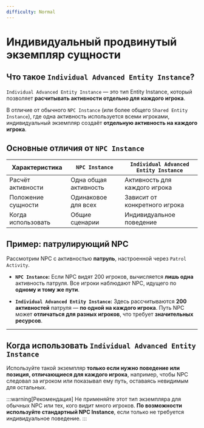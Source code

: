 ```yaml
---
difficulty: Normal
---
```


# Индивидуальный продвинутый экземпляр сущности

## Что такое `Individual Advanced Entity Instance`?

`Individual Advanced Entity Instance` — это тип Entity Instance, который позволяет **расчитывать активности отдельно для каждого игрока**.

В отличие от обычного `NPC Instance` (или более общего `Shared Entity Instance`), где одна активность используется всеми игроками, индивидуальный экземпляр создаёт **отдельную активность на каждого игрока**.

## Основные отличия от `NPC Instance`

| Характеристика       | `NPC Instance`             | `Individual Advanced Entity Instance` |
| -------------------- | -------------------------- | ------------------------------------- |
| Расчёт активности    | Одна общая активность      | Активность для каждого игрока         |
| Положение сущности   | Одинаковое для всех        | Зависит от конкретного игрока         |
| Когда использовать   | Общие сценарии             | Индивидуальное поведение              |

## Пример: патрулирующий NPC

Рассмотрим NPC с активностью **патруль**, настроенной через `Patrol Activity`.

* **`NPC Instance`:**
  Если NPC видят 200 игроков, вычисляется **лишь одна** активность патруля. Все игроки наблюдают NPC, идущего по **одному и тому же пути**.

* **`Individual Advanced Entity Instance`:**
  Здесь рассчитываются **200 активностей** патруля — **по одной на каждого игрока**. Путь NPC может **отличаться для разных игроков**, что требует **значительных ресурсов**.

---

## Когда использовать `Individual Advanced Entity Instance`

Используйте такой экземпляр **только если нужно поведение или позиция, отличающиеся для каждого игрока**, например, чтобы NPC следовал за игроком или показывал ему путь, оставаясь невидимым для остальных.

:::warning[Рекомендация]
Не применяйте этот тип экземпляра для обычных NPC или тех, кого видит много игроков. **По возможности используйте стандартный NPC Instance**, если только не требуется индивидуальное поведение.
:::

